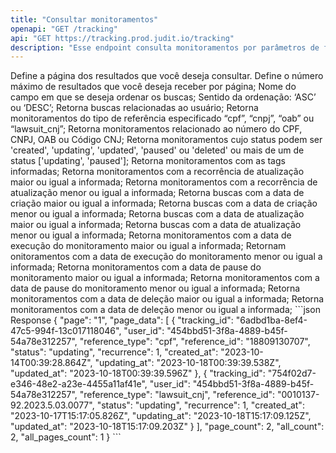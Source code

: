 ```yaml
---
title: "Consultar monitoramentos"
openapi: "GET /tracking"
api: "GET https://tracking.prod.judit.io/tracking"
description: "Esse endpoint consulta monitoramentos por parâmetros de forma paginada"
---
```


<ParamField query="page" type="integer" required={false}>
    Define a página dos resultados que você deseja consultar.
</ParamField>

<ParamField query="pageSize" type="integer" required={false}>
    Define o número máximo de resultados que você deseja receber por página;
</ParamField>

<ParamField query="orderField" type="string" required={false}>
    Nome do campo em que se deseja ordenar os buscas;
</ParamField>

<ParamField query="orderDirection" type="string" required={false}>
    Sentido da ordenação: ‘ASC’ ou ‘DESC’;
</ParamField>

<ParamField query="user_id" type="string" required={false}>
    Retorna buscas relacionadas ao usuário;
</ParamField>

<ParamField query="reference_type" type="string" required={false}>
    Retorna monitoramentos do tipo de referência especificado “cpf”, “cnpj”, “oab” ou “lawsuit_cnj”;
</ParamField>

<ParamField query="reference_id" type="string" required={false}>
    Retorna monitoramentos relacionado ao número do CPF, CNPJ, OAB ou Código CNJ;
</ParamField>

<ParamField query="status" type="string" required={false}>
    Retorna monitoramentos cujo status podem ser 'created', 'updating', 'updated', 'paused' ou 'deleted' ou mais de um de status ['updating', 'paused'];
</ParamField>

<ParamField query="tags" type="string" required={false}>
    Retorna monitoramentos com as tags informadas;
</ParamField>

<ParamField query="recurrence_gte" type="date" required={false}>
    Retorna monitoramentos com a recorrência de atualização maior ou igual a informada;
</ParamField>

<ParamField query="recurrence_lte" type="date" required={false}>
    Retorna monitoramentos com a recorrência de atualização menor ou igual a informada;
</ParamField>

<ParamField query="created_at_gte" type="date" required={false}>
    Retorna buscas com a data de criação maior ou igual a informada;
</ParamField>

<ParamField query="created_at_lte" type="date" required={false}>
    Retorna buscas com a data de criação menor ou igual a informada;
</ParamField>

<ParamField query="updated_at_gte" type="date" required={false}>
    Retorna buscas com a data de atualização maior ou igual a informada;
</ParamField>

<ParamField query="updated_at_lte" type="date" required={false}>
    Retorna buscas com a data de atualização menor ou igual a informada;
</ParamField>

<ParamField query="updating_at_gte" type="date" required={false}>
    Retorna monitoramentos com a data de execução do monitoramento maior ou igual a informada;
</ParamField>

<ParamField query="updating_at_lte" type="date" required={false}>
    Retornam onitoramentos com a data de execução do monitoramento menor ou igual a informada;
</ParamField>

<ParamField query="paused_at_gte" type="date" required={false}>
    Retorna monitoramentos com a data de pause do monitoramento maior ou igual a informada;
</ParamField>

<ParamField query="paused_at_lte" type="date" required={false}>
    Retorna monitoramentos com a data de pause do monitoramento menor ou igual a informada;
</ParamField>

<ParamField query="deleted_at_gte" type="date" required={false}>
    Retorna monitoramentos com a data de deleção maior ou igual a informada;
</ParamField>

<ParamField query="deleted_at_lte" type="date" required={false}>
    Retorna monitoramentos com a data de deleção menor ou igual a informada;
</ParamField>

<ResponseExample>
    ```json Response
    {
        "page": "1",
        "page_data": [
            {
                "tracking_id": "6adbd1ba-8ef4-47c5-994f-13c017118046",
                "user_id": "454bbd51-3f8a-4889-b45f-54a78e312257",
                "reference_type": "cpf",
                "reference_id": "18809130707",
                "status": "updating",
                "recurrence": 1,
                "created_at": "2023-10-14T00:39:28.864Z",
                "updating_at": "2023-10-18T00:39:39.538Z",
                "updated_at": "2023-10-18T00:39:39.596Z"
            },
            {
                "tracking_id": "754f02d7-e346-48e2-a23e-4455a11af41e",
                "user_id": "454bbd51-3f8a-4889-b45f-54a78e312257",
                "reference_type": "lawsuit_cnj",
                "reference_id": "0010137-92.2023.5.03.0077",
                "status": "updating",
                "recurrence": 1,
                "created_at": "2023-10-17T15:17:05.826Z",
                "updating_at": "2023-10-18T15:17:09.125Z",
                "updated_at": "2023-10-18T15:17:09.203Z"
            }
        ],
        "page_count": 2,
        "all_count": 2,
        "all_pages_count": 1
    }
    ```
</ResponseExample>
